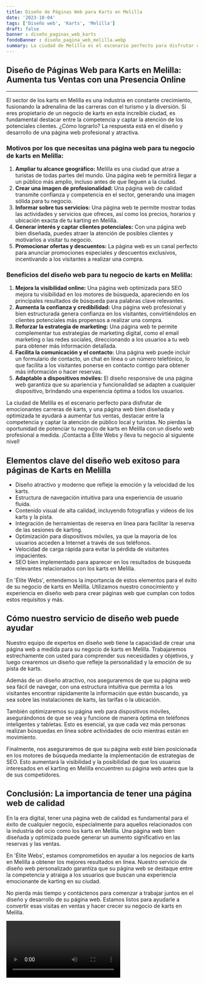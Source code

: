 ```yaml
---
title: Diseño de Páginas Web para Karts en Melilla
date: '2023-10-04'
tags: ['Diseño web', 'Karts', 'Melilla']
draft: false
banner : diseño_paginas_web_karts
fondoBanner : diseño_pagina_web_melilla.webp
summary: La ciudad de Melilla es el escenario perfecto para disfrutar de emocionantes carreras de karts, y una página web bien diseñada y optimizada te ayudará a aumentar tus ventas, destacar entre la competencia y captar la atención de público local y turistas. No pierdas la oportunidad de potenciar tu negocio de karts en Melilla con un diseño web profesional a medida. ¡Contacta a Élite Webs y lleva tu negocio al siguiente nivel!
---
```


## **Diseño de Páginas Web para Karts en Melilla: Aumenta tus Ventas con una Presencia Online**
---
El sector de los karts en Melilla es una industria en constante crecimiento, fusionando la adrenalina de las carreras con el turismo y la diversión. Si eres propietario de un negocio de karts en esta increíble ciudad, es fundamental destacar entre la competencia y captar la atención de los potenciales clientes. ¿Cómo lograrlo? La respuesta está en el diseño y desarrollo de una página web profesional y atractiva.

### **Motivos por los que necesitas una página web para tu negocio de karts en Melilla:**
1. **Ampliar tu alcance geográfico:** Melilla es una ciudad que atrae a turistas de todas partes del mundo. Una página web te permitirá llegar a un público más amplio, incluso antes de que lleguen a la ciudad.
2. **Crear una imagen de profesionalidad:** Una página web de calidad transmite confianza y competencia en el sector, generando una imagen sólida para tu negocio.
3. **Informar sobre tus servicios:** Una página web te permite mostrar todas las actividades y servicios que ofreces, así como los precios, horarios y ubicación exacta de tu karting en Melilla.
4. **Generar interés y captar clientes potenciales:** Con una página web bien diseñada, puedes atraer la atención de posibles clientes y motivarlos a visitar tu negocio.
5. **Promocionar ofertas y descuentos:** La página web es un canal perfecto para anunciar promociones especiales y descuentos exclusivos, incentivando a los visitantes a realizar una compra.

### **Beneficios del diseño web para tu negocio de karts en Melilla:**
1. **Mejora la visibilidad online:** Una página web optimizada para SEO mejora tu visibilidad en los motores de búsqueda, apareciendo en los principales resultados de búsqueda para palabras clave relevantes.
2. **Aumenta la confianza y credibilidad:** Una página web profesional y bien estructurada genera confianza en los visitantes, convirtiéndolos en clientes potenciales más propensos a realizar una compra.
3. **Reforzar la estrategia de marketing:** Una página web te permite complementar tus estrategias de marketing digital, como el email marketing o las redes sociales, direccionando a los usuarios a tu web para obtener más información detallada.
4. **Facilita la comunicación y el contacto:** Una página web puede incluir un formulario de contacto, un chat en línea o un número telefónico, lo que facilita a los visitantes ponerse en contacto contigo para obtener más información o hacer reservas.
5. **Adaptable a dispositivos móviles:** El diseño responsive de una página web garantiza que su apariencia y funcionalidad se adapten a cualquier dispositivo, brindando una experiencia óptima a todos los usuarios.

La ciudad de Melilla es el escenario perfecto para disfrutar de emocionantes carreras de karts, y una página web bien diseñada y optimizada te ayudará a aumentar tus ventas, destacar entre la competencia y captar la atención de público local y turistas. No pierdas la oportunidad de potenciar tu negocio de karts en Melilla con un diseño web profesional a medida. ¡Contacta a Élite Webs y lleva tu negocio al siguiente nivel!

<GifSeo />

<Cta />

## Elementos clave del diseño web exitoso para páginas de Karts en Melilla

- Diseño atractivo y moderno que refleje la emoción y la velocidad de los karts.
- Estructura de navegación intuitiva para una experiencia de usuario fluida.
- Contenido visual de alta calidad, incluyendo fotografías y videos de los karts y la pista.
- Integración de herramientas de reserva en línea para facilitar la reserva de las sesiones de karting.
- Optimización para dispositivos móviles, ya que la mayoría de los usuarios acceden a Internet a través de sus teléfonos.
- Velocidad de carga rápida para evitar la pérdida de visitantes impacientes.
- SEO bien implementado para aparecer en los resultados de búsqueda relevantes relacionados con los karts en Melilla.

En 'Élite Webs', entendemos la importancia de estos elementos para el éxito de su negocio de karts en Melilla. Utilizamos nuestro conocimiento y experiencia en diseño web para crear páginas web que cumplan con todos estos requisitos y más.

## Cómo nuestro servicio de diseño web puede ayudar

Nuestro equipo de expertos en diseño web tiene la capacidad de crear una página web a medida para su negocio de karts en Melilla. Trabajaremos estrechamente con usted para comprender sus necesidades y objetivos, y luego crearemos un diseño que refleje la personalidad y la emoción de su pista de karts.

Además de un diseño atractivo, nos aseguraremos de que su página web sea fácil de navegar, con una estructura intuitiva que permita a los visitantes encontrar rápidamente la información que están buscando, ya sea sobre las instalaciones de karts, las tarifas o la ubicación.

También optimizaremos su página web para dispositivos móviles, asegurándonos de que se vea y funcione de manera óptima en teléfonos inteligentes y tabletas. Esto es esencial, ya que cada vez más personas realizan búsquedas en línea sobre actividades de ocio mientras están en movimiento.

Finalmente, nos aseguraremos de que su página web esté bien posicionada en los motores de búsqueda mediante la implementación de estrategias de SEO. Esto aumentará la visibilidad y la posibilidad de que los usuarios interesados en el karting en Melilla encuentren su página web antes que la de sus competidores.

## Conclusión: La importancia de tener una página web de calidad

En la era digital, tener una página web de calidad es fundamental para el éxito de cualquier negocio, especialmente para aquellos relacionados con la industria del ocio como los karts en Melilla. Una página web bien diseñada y optimizada puede generar un aumento significativo en las reservas y las ventas.

En 'Élite Webs', estamos comprometidos en ayudar a los negocios de karts en Melilla a obtener los mejores resultados en línea. Nuestro servicio de diseño web personalizado garantiza que su página web se destaque entre la competencia y atraiga a los usuarios que buscan una experiencia emocionante de karting en su ciudad.

No pierda más tiempo y contáctenos para comenzar a trabajar juntos en el diseño y desarrollo de su página web. Estamos listos para ayudarle a convertir esas visitas en ventas y hacer crecer su negocio de karts en Melilla.

<Video />

<CtaBot job='Karts' city='Melilla'/>

<Gmaps query='Melilla+españa+maps' />